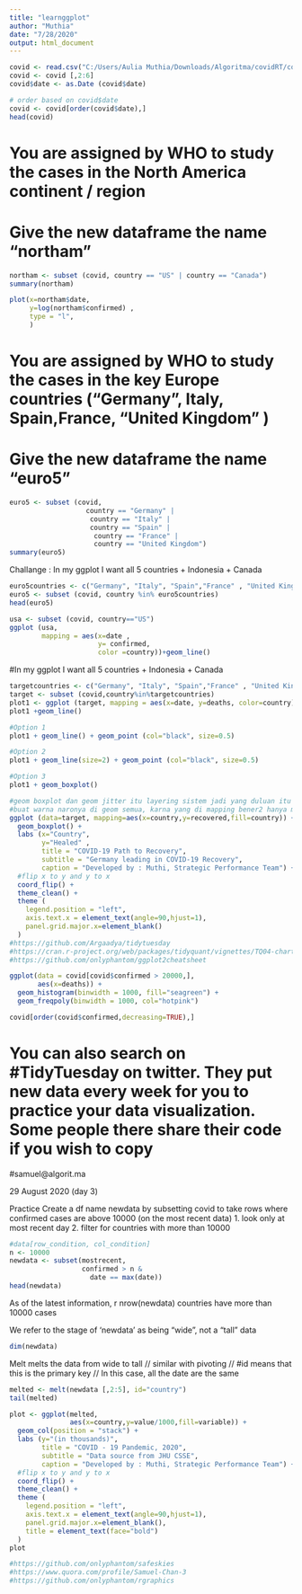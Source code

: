 ```yaml
---
title: "learnggplot"
author: "Muthia"
date: "7/28/2020"
output: html_document
---
```

```r
covid <- read.csv("C:/Users/Aulia Muthia/Downloads/Algoritma/covidRT/covidRT/data_input/covid_clean.csv")
covid <- covid [,2:6]
covid$date <- as.Date (covid$date)

# order based on covid$date
covid <- covid[order(covid$date),]
head(covid)
```

# You are assigned by WHO to study the cases in the North America continent / region
# Give the new dataframe the name "northam"

```r
northam <- subset (covid, country == "US" | country == "Canada")
summary(northam)
```
```r
plot(x=northam$date, 
     y=log(northam$confirmed) , 
     type = "l", 
     )
```

# You are assigned by WHO to study the cases in the key Europe countries ("Germany", Italy, Spain,France, "United Kingdom" )
# Give the new dataframe the name "euro5"

```r
euro5 <- subset (covid, 
                   country == "Germany" |
                    country == "Italy" | 
                    country == "Spain" |
                     country == "France" |
                     country == "United Kingdom")
summary(euro5)
```

Challange : In my ggplot I want all 5 countries + Indonesia + Canada


```r
euro5countries <- c("Germany", "Italy", "Spain","France" , "United Kingdom" )
euro5 <- subset (covid, country %in% euro5countries)
head(euro5)

```

```r
usa <- subset (covid, country=="US")
ggplot (usa, 
        mapping = aes(x=date ,
                      y= confirmed,
                      color =country))+geom_line()
```


#In my ggplot I want all 5 countries + Indonesia + Canada

```r
targetcountries <- c("Germany", "Italy", "Spain","France" , "United Kingdom", "Indonesia", "Canada" )
target <- subset (covid,country%in%targetcountries)
plot1 <- ggplot (target, mapping = aes(x=date, y=deaths, color=country)) 
plot1 +geom_line()
```

```r
#Option 1
plot1 + geom_line() + geom_point (col="black", size=0.5)

#Option 2
plot1 + geom_line(size=2) + geom_point (col="black", size=0.5)

#Option 3
plot1 + geom_boxplot() 
```

```r
#geom boxplot dan geom jitter itu layering sistem jadi yang duluan itu yang dibawah
#buat warna naronya di geom semua, karna yang di mapping bener2 hanya mapping data aja
ggplot (data=target, mapping=aes(x=country,y=recovered,fill=country)) +geom_jitter() +
  geom_boxplot() +
  labs (x="Country", 
        y="Healed" , 
        title = "COVID-19 Path to Recovery", 
        subtitle = "Germany leading in COVID-19 Recovery", 
        caption = "Developed by : Muthi, Strategic Performance Team") + 
  #flip x to y and y to x 
  coord_flip() +
  theme_clean() +
  theme (
    legend.position = "left",
    axis.text.x = element_text(angle=90,hjust=1),
    panel.grid.major.x=element_blank()
  ) 
#https://github.com/Argaadya/tidytuesday
#https://cran.r-project.org/web/packages/tidyquant/vignettes/TQ04-charting-with-tidyquant.html
#https://github.com/onlyphantom/ggplot2cheatsheet

```

```r
ggplot(data = covid[covid$confirmed > 20000,],
       aes(x=deaths)) +
  geom_histogram(binwidth = 1000, fill="seagreen") +
  geom_freqpoly(binwidth = 1000, col="hotpink")
```

```r
covid[order(covid$confirmed,decreasing=TRUE),]
```

# You can also search on #TidyTuesday on twitter. They put new data every week for you to practice your data visualization. Some people there share their code if you wish to copy

#samuel@algorit.ma

29 August 2020 (day 3)

Practice Create a df name newdata by subsetting covid to take rows where confirmed cases are above 10000 (on the most recent data)
1. look only at most recent day
2. filter for countries with more than 10000

```r
#data[row_condition, col_condition]
n <- 10000
newdata <- subset(mostrecent, 
                  confirmed > n & 
                    date == max(date))
head(newdata)
```

As of the latest information, r nrow(newdata) countries have more than 10000 cases

We refer to the stage of 'newdata' as being "wide", not a "tall" data
```r
dim(newdata)
```

Melt melts the data from wide to tall // similar with pivoting // #id means that this is the primary key // In this case, all the date are the same
```r
melted <- melt(newdata [,2:5], id="country")
tail(melted)
```

```r
plot <- ggplot(melted, 
               aes(x=country,y=value/1000,fill=variable)) + 
  geom_col(position = "stack") +
  labs (y="(in thousands)",
        title = "COVID - 19 Pandemic, 2020",
        subtitle = "Data source from JHU CSSE",
        caption = "Developed by : Muthi, Strategic Performance Team") + 
  #flip x to y and y to x 
  coord_flip() +
  theme_clean() +
  theme (
    legend.position = "left",
    axis.text.x = element_text(angle=90,hjust=1),
    panel.grid.major.x=element_blank(),
    title = element_text(face="bold")
  ) 
plot

#https://github.com/onlyphantom/safeskies
#https://www.quora.com/profile/Samuel-Chan-3
#https://github.com/onlyphantom/rgraphics

```
